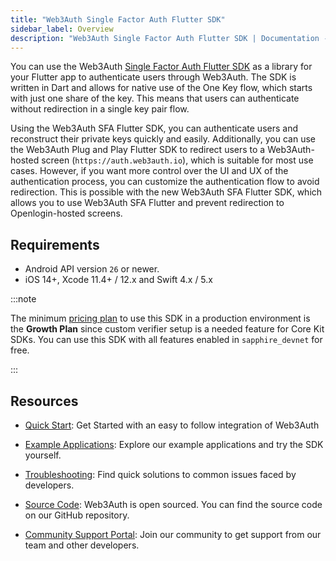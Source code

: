 ```yaml
---
title: "Web3Auth Single Factor Auth Flutter SDK"
sidebar_label: Overview
description: "Web3Auth Single Factor Auth Flutter SDK | Documentation - Web3Auth"
---
```


You can use the Web3Auth
[Single Factor Auth Flutter SDK](https://github.com/Web3Auth/single-factor-auth-flutter) as a
library for your Flutter app to authenticate users through Web3Auth. The SDK is written in Dart and
allows for native use of the One Key flow, which starts with just one share of the key. This means
that users can authenticate without redirection in a single key pair flow.

Using the Web3Auth SFA Flutter SDK, you can authenticate users and reconstruct their private keys
quickly and easily. Additionally, you can use the Web3Auth Plug and Play Flutter SDK to redirect
users to a Web3Auth-hosted screen (`https://auth.web3auth.io`), which is suitable for most use
cases. However, if you want more control over the UI and UX of the authentication process, you can
customize the authentication flow to avoid redirection. This is possible with the new Web3Auth SFA
Flutter SDK, which allows you to use Web3Auth SFA Flutter and prevent redirection to
Openlogin-hosted screens.

## Requirements

- Android API version `26` or newer.
- iOS 14+, Xcode 11.4+ / 12.x and Swift 4.x / 5.x

:::note

The minimum [pricing plan](https://web3auth.io/pricing.html) to use this SDK in a production
environment is the **Growth Plan** since custom verifier setup is a needed feature for Core Kit
SDKs. You can use this SDK with all features enabled in `sapphire_devnet` for free.

:::

## Resources

- [Quick Start](/quick-start?product=CORE_KIT&sdk=SFA_FLUTTER&framework=IOS&stepIndex=0): Get
  Started with an easy to follow integration of Web3Auth

- [Example Applications](/examples?product=Core+Kit&sdk=Single+Factor+Auth+Flutter+SDK): Explore our
  example applications and try the SDK yourself.

- [Troubleshooting](/troubleshooting): Find quick solutions to common issues faced by developers.

- [Source Code](https://github.com/Web3Auth/single-factor-auth-flutter): Web3Auth is open sourced.
  You can find the source code on our GitHub repository.

- [Community Support Portal](https://web3auth.io/community/c/help-core-kit/sfa-flutter-sdk/31): Join
  our community to get support from our team and other developers.
